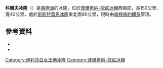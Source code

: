 '''科爾夫冰隆'''（{{lang-en|Korff Ice Rise}}）是[[南極洲|南極洲]]的冰隆，位於[[菲爾希納-龍尼冰棚|菲爾希納-龍尼冰棚]]西南部，長150公里、寬40公里，處於[[斯凱特雷恩冰隆|斯凱特雷恩冰隆]]東北面90公里，現時由[[南極條約體系|南極條約體系]]管理。

==參考資料==
*{{cite gnis | type = antarid | id = 8163| name = Korff Ice Rise | accessdate = 2013-05-14}}
*{{usgs-gazetteer|id=8163}}

{{coord|79|0|S|69|30|W|scale:2000000_source:GNIS|display=title}}

{{DEFAULTSORT:Korff Ice Rise}}
[[Category:伊莉莎白女王地冰隆|Category:伊莉莎白女王地冰隆]]
[[Category:菲爾希納-龍尼冰棚|Category:菲爾希納-龍尼冰棚]]


{{QueenElizabethLand-geo-stub}}